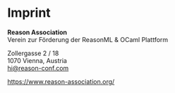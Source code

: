 # Imprint

**Reason Association**<br />
Verein zur Förderung der ReasonML & OCaml Plattform

Zollergasse 2 / 18<br />
1070 Vienna, Austria<br />
hi@reason-conf.com

https://www.reason-association.org/